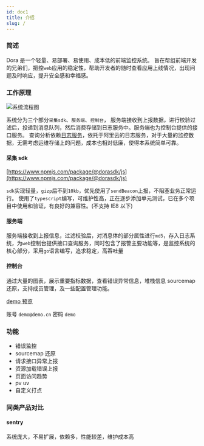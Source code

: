 ```yaml
---
id: doc1
title: 介绍
slug: /
---
```


### 简述

Dora 是一个轻量、易部署、易使用、成本低的前端监控系统。
旨在帮组前端开发的兄弟们，把控`web`应用的稳定性，帮助开发者的随时查看应用上线情况，出现问题及时响应，提升安全感和幸福感。

### 工作原理

![系统流程图](/img/diagram-1.png)

系统分为三个部分`采集sdk`、`服务端`、`控制台`，
服务端接收到上报数据，进行校验过滤后，投递到消息队列，然后消费存储到日志服务中。服务端也为控制台提供的接口服务。
查询分析依赖[日志服务](https://help.aliyun.com/document_detail/48869.html)，依托于阿里云的日志服务，对于大量的监控数据，无需考虑运维存储上的问题，成本也相对低廉，使得本系统简单可靠。

#### 采集 sdk

[https://www.npmjs.com/package/@dorasdk/js](https://www.npmjs.com/package/@dorasdk/js)

`sdk`实现轻量，`gizp`后不到`10kb`，优先使用了`sendBeacon`上报，不阻塞业务正常运行。
使用了`typescript`编写，可维护性高，正在逐步添加单元测试，已在多个项目中使用和验证，有良好的兼容性。(不支持 IE8 以下)

#### 服务端

服务端接收到上报信息，过滤校验后，对消息体的部分属性进行`md5`，存入日志系统，为`web`控制台提供接口查询服务，同时包含了报警主要功能等，是监控系统的核心部分，采用`go`语言编写，追求稳定，高吞吐量

#### 控制台

通过大量的图表，展示重要指标数据，查看错误异常信息，堆栈信息 sourcemap 还原，支持成员管理，及一些配置管理功能。

[demo 预览](https://dora.nancode.cn)

账号 `demo@demo.cn`
密码 `demo`

### 功能

- 错误监控
- sourcemap 还原
- 请求接口异常上报
- 资源加载错误上报
- 页面访问趋势
- pv uv
- 自定义打点

### 同类产品对比

#### sentry

系统庞大，不易扩展，依赖多，性能较差，维护成本高
